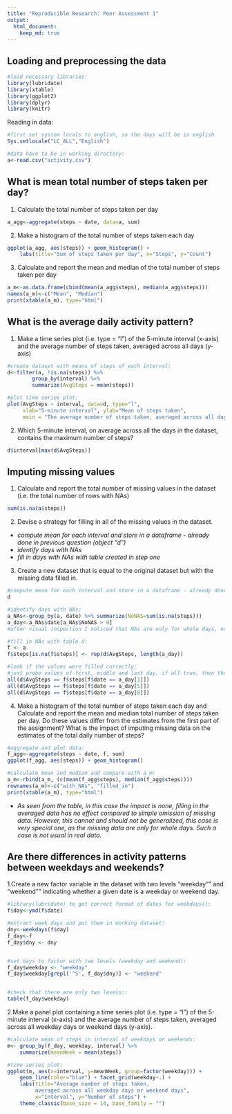 ```yaml
---
title: "Reproducible Research: Peer Assessment 1"
output: 
  html_document:
    keep_md: true
---
```



## Loading and preprocessing the data
```r
#load necessary libraries:
library(lubridate)
library(xtable)
library(ggplot2)
library(dplyr)
library(knitr)
```

Reading in data:
```r
#first set system locals to english, so the days will be in english
Sys.setlocale("LC_ALL","English")

#data have to be in working directory:
a<-read.csv("activity.csv")
```


## What is mean total number of steps taken per day?

1. Calculate the total number of steps taken per day
```r
a_agg<-aggregate(steps ~ date, data=a, sum)
```

2. Make a histogram of the total number of steps taken each day
```r
ggplot(a_agg, aes(steps)) + geom_histogram() +
    labs(title="Sum of steps taken per day", x="Steps", y="Count")
```

3. Calculate and report the mean and median of the total number of steps taken per day
```r
a_m<-as.data.frame(cbind(mean(a_agg$steps), median(a_agg$steps)))
names(a_m)<-c("Mean", "Median")
print(xtable(a_m), type="html")
```


## What is the average daily activity pattern?

1. Make a time series plot (i.e. type = "l") of the 5-minute interval (x-axis) and the average number of steps taken, averaged across all days (y-axis)
```r
#create dataset with means of steps of each interval:
d<-filter(a, !is.na(steps)) %>%
        group_by(interval) %>%
        summarize(AvgSteps = mean(steps))

#plot time series plot:
plot(AvgSteps ~ interval, data=d, type="l", 
     xlab="5-minute interval", ylab="Mean of steps taken",
     main = "The average number of steps taken, averaged across all days")
```

2. Which 5-minute interval, on average across all the days in the dataset, contains the maximum number of steps?
```r
d$interval[max(d$AvgSteps)]
```



## Imputing missing values

1. Calculate and report the total number of missing values in the dataset (i.e. the total number of rows with NAs)
```r
sum(is.na(a$steps))
```
  

2. Devise a strategy for filling in all of the missing values in the dataset.

- *compute mean for each interval and store in a dataframe - already done in previous question (object "d")*
- *identify days with NAs*
- *fill in days with NAs with table created in step one*  

3. Create a new dataset that is equal to the original dataset but with the missing data filled in.
```r
#compute mean for each interval and store in a dataframe - already done:
d
```
```r
#identify days with NAs:
a_NAs<-group_by(a, date) %>% summarize(NoNAS=sum(is.na(steps)))
a_day<-a_NAs$date[a_NAs$NoNAS > 0]
#after visual inspection I noticed that NAs are only for whole days, no mixed data for any day

#fill in NAs with table d:
f <- a
f$steps[is.na(f$steps)] <- rep(d$AvgSteps, length(a_day))

#look if the values were filled correctly:
#just probe values of first, middle and last day, if all true, then the filling went right and the dataset f is correct
all(d$AvgSteps == f$steps[f$date == a_day[1]])
all(d$AvgSteps == f$steps[f$date == a_day[5]])
all(d$AvgSteps == f$steps[f$date == a_day[8]])
```

4. Make a histogram of the total number of steps taken each day and Calculate and report the mean and median total number of steps taken per day. Do these values differ from the estimates from the first part of the assignment? What is the impact of imputing missing data on the estimates of the total daily number of steps?
```r
#aggregate and plot data:
f_agg<-aggregate(steps ~ date, f, sum)
ggplot(f_agg, aes(steps)) + geom_histogram()
```
```r
#calculate mean and median and compare with a_m:
a_m<-rbind(a_m, (c(mean(f_agg$steps), median(f_agg$steps))))
rownames(a_m)<-c("with_NAs", "filled_in")
print(xtable(a_m), type="html")
```
- *As seen from the table, in this case the impact is none, filling in the averaged data has no effect compared to simple omission of missing data. However, this cannot and should not be generalized, this case is very special one, as the missing data are only for whole days. Such a case is not usual in real data.*


## Are there differences in activity patterns between weekdays and weekends?

1.Create a new factor variable in the dataset with two  levels "weekday"" and "weekend"" indicating whether a given date is a weekday or weekend day.
```r
#library(lubridate) to get correct format of dates for weekdays():
f$day<-ymd(f$date)

#extract week days and put them in working dataset:
dny<-weekdays(f$day)
f_day<-f
f_day$dny <- dny


#set days to factor with two levels (weekday and weekend):
f_day$weekday <- "weekday"
f_day$weekday[grepl('^S', f_day$dny)] <- "weekend"


#check that there are only two levels::
table(f_day$weekday)
```

2.Make a panel plot containing a time series plot (i.e. type = "l") of the 5-minute interval  (x-axis) and the average number of steps taken, averaged across all weekday days or weekend days (y-axis). 

```r
#calculate mean of steps in interval of weekdays or weekends:
m<- group_by(f_day, weekday, interval) %>%
    summarize(meanWeek = mean(steps))

#time series plot:
ggplot(m, aes(x=interval, y=meanWeek, group=factor(weekday))) +
    geom_line(color="blue") + facet_grid(weekday~.) +
    labs(title="Average number of steps taken, 
         averaged across all weekday days or weekend days", 
         x="Interval", y="Number of steps") +
    theme_classic(base_size = 14, base_family = "")
```
